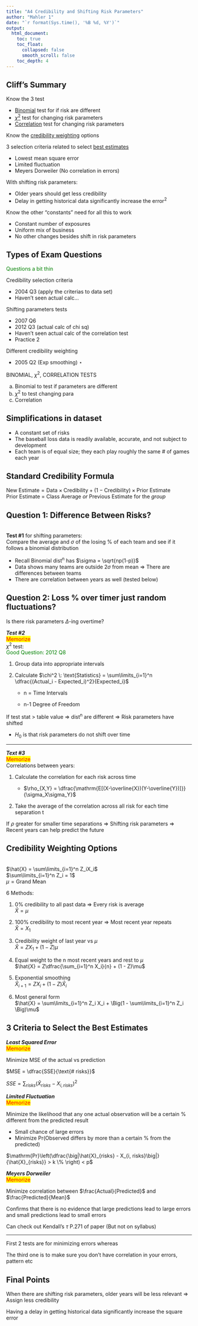 ```yaml
---
title: "A4 Credibility and Shifting Risk Parameters"
author: "Mahler 1"
date: "`r format(Sys.time(), '%B %d, %Y')`"
output: 
  html_document:
    toc: true
    toc_float:
      collapsed: false
      smooth_scroll: false
    toc_depth: 4
---
```


## Cliff's Summary

Know the 3 test

* [Binomial](#bintest) test for if risk are different
* [$\chi^2$](#chisqtest) test for changing risk parameters
* [Correlation](#corrtest) test for changing risk parameters

Know the [credibility weighting](#credwt) options

3 selection criteria related to select [best estimates](#errors)

* Lowest mean square error
* Limited fluctuation
* Meyers Dorweiler (No correlation in errors)

With shifting risk parameters:

* Older years should get less credibility
* Delay in getting historical data significantly increase the error^2^

Know the other "constants" need for all this to work

* Constant number of exposures
* Uniform mix of business
* No other changes besides shift in risk parameters

## Types of Exam Questions  
<span style="color:green">Questions a bit thin</span>

Credibility selection criteria

* 2004 Q3 (apply the criterias to data set)
* Haven't seen actual calc...

Shifting parameters tests

* 2007 Q6
* 2012 Q3 (actual calc of chi sq)
* Haven't seen actual calc of the correlation test
* Practice 2

Different credibility weighting

* 2005 Q2 (Exp smoothing) $\star$

BINOMIAL, $\chi^2$, CORRELATION TESTS

a. Binomial to test if parameters are different
b. $\chi^2$ to test changing para
c. Correlation

## Simplifications in dataset

* A constant set of risks
* The baseball loss data is readily available, accurate, and not subject to development
* Each team is of equal size; they each play roughly the same # of games each year

## Standard Credibility Formula

$\text{New Estimate} = \text{Data} \times \text{Credibility} + (1 - \text{Credibility}) \times \text{Prior Estimate}$  
Prior Estimate = Class Average *or* Previous Estimate for the *group*

## Question 1: Difference Between Risks?

<a name="bintest"></a>  
**Test #1** for shifting parameters:  
Compare the average and $\sigma$ of the losing % of each team and see if it follows a binomial distribution

* Recall Binomial dist^n^ has $\sigma = \sqrt{np(1-p)}$
* Data shows many teams are outside 2$\sigma$ from mean $\Rightarrow$ There are differences between teams
* There are correlation between years as well (tested below)

## Question 2: Loss % over timer just random fluctuations?

Is there risk parameters $\Delta$-ing overtime?

<a name="chisqtest"></a>***Test #2***  
<span style="color:red;background-color:yellow">Memorize</span>  
$\chi^2$ test:  
<span style="color:green">Good Question: 2012 Q8</span>

1. Group data into appropriate intervals

2. Calculate $\chi^2 \: \text{Statistics} = \sum\limits_{i=1}^n \dfrac{(Actual_i - Expected_i)^2}{Expected_i}$
    
    * n = Time Intervals

    * n-1 Degree of Freedom

If test stat > table value $\Rightarrow$ dist^n^ are different $\Rightarrow$ Risk parameters have shifted

* $H_0$ is that risk parameters do not shift over time

***

<a name="corrtest"></a>***Text #3***  
<span style="color:red;background-color:yellow">Memorize</span>  
Correlations between years:

1. Calculate the correlation for each risk across time

    * $\rho_{X,Y} = \dfrac{\mathrm{E[(X-\overline{X})(Y-\overline{Y})]}}{\sigma_X\sigma_Y}$

2. Take the average of the correlation across all risk for each time separation t

If $\rho$ greater for smaller time separations $\Rightarrow$ Shifting risk parameters $\Rightarrow$ Recent years can help predict the future

## Credibility Weighting Options
<a name="credwt"></a>  
$\hat{X} = \sum\limits_{i=1}^n Z_iX_i$  
$\sum\limits_{i=1}^n Z_i = 1$  
$\mu = \text{Grand Mean}$

6 Methods:

1. 0% credibility to all past data $\Rightarrow$ Every risk is average  
$\hat{X} = \mu$

2. 100% credibility to most recent year $\Rightarrow$ Most recent year repeats  
$\hat{X} = X_1$

3. Credibility weight of last year vs $\mu$  
$\hat{X} = ZX_1 + (1-Z)\mu$

4. Equal weight to the n most recent years and rest to $\mu$  
$\hat{X} = Z\dfrac{\sum_{i=1}^n X_i}{n} + (1 - Z)\mu$

5. Exponential smoothing  
$\hat{X}_{i+1} = Z X_i + (1-Z) \hat{X}_i$

6. Most general form  
$\hat{X} = \sum\limits_{i=1}^n Z_i X_i + \Big(1 - \sum\limits_{i=1}^n Z_i \Big)\mu$

## 3 Criteria to Select the Best Estimates

***Least Squared Error***  
<span style="color:red;background-color:yellow">Memorize</span>

Minimize MSE of the actual vs prediction
  
$MSE = \dfrac{SSE}{\text{# risks}}$

$SSE = \sum_{risks}(\hat{X}_{risks} - X_{i, risks})^2$

***Limited Fluctuation***  
<span style="color:red;background-color:yellow">Memorize</span>

Minimize the likelihood that any one actual observation will be a certain % different from the predicted result

* Small chance of large errors
* Minimize Pr(Observed differs by more than a certain % from the predicted)

$\mathrm{Pr}\left(\dfrac{\big|\hat{X}_{risks} - X_{i, risks}\big|}{\hat{X}_{risks}} > k \% \right) < p$

***Meyers Dorweiler***  
<span style="color:red;background-color:yellow">Memorize</span>

Minimize correlation between $\frac{Actual}{Predicted}$ and $\frac{Predicted}{Mean}$

Confirms that there is no evidence that large predictions lead to large errors and small predictions lead to small errors

Can check out Kendall's $\tau$ P.271 of paper (But not on syllabus)

***

First 2 tests are for minimizing errors whereas

The third one is to make sure you don't have correlation in your errors, pattern etc

## Final Points

When there are shifting risk parameters, older years will be less relevant $\Rightarrow$ Assign less credibility

Having a delay in getting historical data significantly increase the square error
